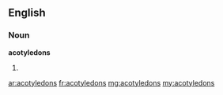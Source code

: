 ==English==

===Noun===
'''acotyledons'''

# {{plural of|acotyledon}}

[[ar:acotyledons]]
[[fr:acotyledons]]
[[mg:acotyledons]]
[[my:acotyledons]]